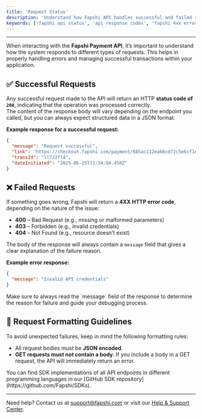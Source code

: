 ---
title: 'Request Status'
description: 'Understand how Fapshi API handles successful and failed requests, including response codes and formatting guidelines.'
keywords: ['fapshi api status', 'api response codes', 'fapshi 4xx errors', 'api json format', 'http status codes']
---

---

When interacting with the **Fapshi Payment API**, it’s important to understand how the system responds to different types of requests. This helps in properly handling errors and managing successful transactions within your application.

## ✅ Successful Requests

Any successful request made to the API will return an HTTP **status code of `200`**, indicating that the operation was processed correctly.  
The content of the response body will vary depending on the endpoint you called, but you can always expect structured data in a JSON format.

**Example response for a successful request:**

```json
{
  "message": "Request successful",
  "link": "https://checkout.fapshi.com/payment/685ac112ea66cd72c5e6cf1e",
  "transId": "ll7J2fl4",
  "dateInitiated": "2025-06-25T11:34:04.450Z" 
}
```

## ❌ Failed Requests

If something goes wrong, Fapshi will return a **4XX HTTP error code**, depending on the nature of the issue:

- **400** – Bad Request (e.g., missing or malformed parameters)
- **403** – Forbidden (e.g., invalid credentials)
- **404** – Not Found (e.g., resource doesn’t exist)

The body of the response will always contain a `message` field that gives a clear explanation of the failure reason.

**Example error response:**

```json
{
  "message": "Invalid API credentials"
}
```

<Warning>
Make sure to always read the `message` field of the response to determine the reason for failure and guide your debugging process.
</Warning>

## 🔁 Request Formatting Guidelines

To avoid unexpected failures, keep in mind the following formatting rules:

- All request bodies must be **JSON encoded**.
- **GET requests must not contain a body**. If you include a body in a GET request, the API will immediately return an error.

<Note>
You can find SDK implementations of all API endpoints in different programming languages in our [GitHub SDK repository](https://github.com/Fapshi/SDKs).
</Note>

---

Need help? Contact us at [support@fapshi.com](mailto:support@fapshi.com) or visit our [Help & Support Center](https://fapshi.com/en/help-and-support).
